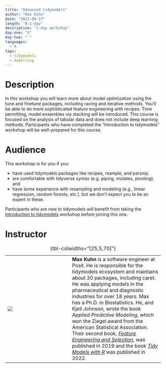 ```yaml
---
title: "Advanced tidymodels"
author: "Max Kuhn"
date: "2023-09-17"
length: "B-1-day"
description: "1-day workshop"
day-one: "X"
day-two: " "
languages:
  - R
tags:
  - tidymodels
  - modelling
---
```


# Description

In this workshop you will learn more about model optimization using the tune and finetune packages, including racing and iterative methods.
You'll be able to do more sophisticated feature engineering with recipes.
Time permitting, model ensembles via stacking will be introduced.
This course is focused on the analysis of tabular data and does not include deep learning methods.
Participants who have completed the "Introduction to tidymodels" workshop will be well-prepared for this course.

# Audience

This workshop is for you if you:

-   have used tidymodels packages like recipes, rsample, and parsnip.
-   are comfortable with tidyverse syntax (e.g. piping, mutates, pivoting), and
-   have some experience with resampling and modeling (e.g., linear regression, random forests, etc.), but we don't expect you to be an expert in these.

Participants who are new to tidymodels will benefit from taking the [Introduction to tidymodels](/tidymodels-intro/) workshop before joining this one.

# Instructor

|                    |     |                                                                                                                                                                                                                                                                                                                                                                                                                                                                                                                                                                                                                       |
|----------------|--------------|------------------------------------------|
| ![](max-kuhn.jpeg) |     | **Max Kuhn** is a software engineer at Posit. He is responsible for the tidymodels ecosystem and maintains about 30 packages, including caret. He was applying models in the pharmaceutical and diagnostic industries for over 18 years. Max has a Ph.D. in Biostatistics. He, and Kjell Johnson, wrote the book *Applied Predictive Modeling*, which won the Ziegel award from the American Statistical Association. Their second book, [*Feature Engineering and Selection*](https://bookdown.org/max/FES/), was published in 2019 and the book [*Tidy Models with R*](https://www.tmwr.org) was published in 2022. |

: {tbl-colwidths="\[25,5,70\]"}
